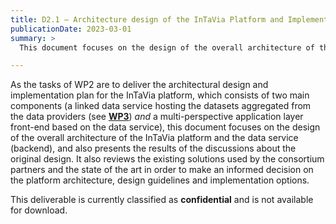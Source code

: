 ```yaml
---
title: D2.1 – Architecture design of the InTaVia Platform and Implementation Plan
publicationDate: 2023-03-01
summary: >
  This document focuses on the design of the overall architecture of the InTaVia platform and the data service (backend), and also presents the results of the discussions about the original design.

---
```


As the tasks of WP2 are to deliver the architectural design and implementation plan for the InTaVia platform, which consists of two main components (a linked data service hosting the datasets aggregated from the data providers (see [**WP3**](/work-packages/)) *and* a multi-perspective application layer front-end based on the data service), this document focuses on the design of the overall architecture of the InTaVia platform and the data service (backend), and also presents the results of the discussions about the original design. It also reviews the existing solutions used by the consortium partners and the state of the art in order to make an informed decision on the platform architecture, design guidelines and implementation options.

This deliverable is currently classified as **confidential** and is not available for download.
